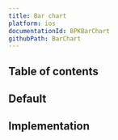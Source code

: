 ```yaml
---
title: Bar chart
platform: ios
documentationId: BPKBarChart
githubPath: BarChart
---
```





## Table of contents

## Default

<IOSComponentScreenshots
  lightMode={screenshotDefault}
  darkMode={screenshotDefaultDm}
  altText="iOS default bar chart" />

## Implementation

<Readme file={readme} />
